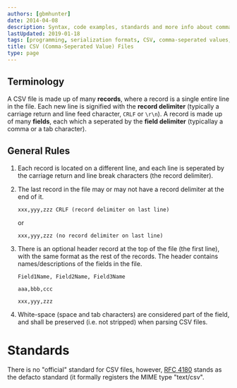```yaml
---
authors: [gbmhunter]
date: 2014-04-08
description: Syntax, code examples, standards and more info about comma-separated value (CSV) files.
lastUpdated: 2019-01-18
tags: [programming, serialization formats, CSV, comma-seperated values, files, delimiter, records, fields, RFC 4180]
title: CSV (Comma-Seperated Value) Files
type: page
---
```


## Terminology

A CSV file is made up of many **records**, where a record is a single entire line in the file. Each new line is signified with the **record delimiter** (typically a carriage return and line feed character, `CRLF` or `\r\n`). A record is made up of many **fields**, each which a seperated by the **field delimiter** (typicallay a comma or a tab character).

## General Rules

1. Each record is located on a different line, and each line is seperated by the carriage return and line break characters (the record delimiter).
2. The last record in the file may or may not have a record delimiter at the end of it.  

    ```csv
    xxx,yyy,zzz CRLF (record delimiter on last line)  
    ```

    or  

    ```csv
    xxx,yyy,zzz (no record delimiter on last line)  
    ```

3. There is an optional header record at the top of the file (the first line), with the same format as the rest of the records. The header contains names/descriptions of the fields in the file.  

    ```csv
    Field1Name, Field2Name, Field3Name  

    aaa,bbb,ccc  

    xxx,yyy,zzz  
    ```

4. White-space (space and tab characters) are considered part of the field, and shall be preserved (i.e. not stripped) when parsing CSV files.
	
# Standards

There is no "official" standard for CSV files, however, [RFC 4180](http://tools.ietf.org/html/rfc4180) stands as the defacto standard (it formally registers the MIME type "text/csv".
